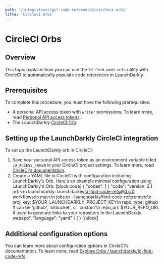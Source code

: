 ```yaml
---
path: '/integrations/git-code-references/circleci-orbs'
title: 'CircleCI Orbs'
---
```


# CircleCI Orbs

## Overview

This topic explains how you can use the `ld-find-code-refs` utility with CircleCI to automatically populate code references in LaunchDarkly.

## Prerequisites

To complete this procedure, you must have the following prerequisites:

- A personal API access token with `writer` permissions. To learn more, read [Personal API access tokens](./api-access-tokens).
- The LaunchDarkly [CircleCI Orb](https://circleci.com/orbs/registry/orb/launchdarkly/ld-find-code-refs).
  <Callout intent="info">

## Setting up the LaunchDarkly CircleCI integration

To set up the LaunchDarkly orb in CircleCI:

1. Save your personal API access token as an environment variable titled `LD_ACCESS_TOKEN` in your CircleCI project settings. To learn more, read [CircleCI's documentation](https://circleci.com/docs/2.0/env-vars/#setting-an-environment-variable-in-a-project).
2. Create a YAML file in CircleCI with configuration including LaunchDarkly's Orb.
   Here's an example minimal configuration using LaunchDarkly's Orb:
   [block:code]
   {
   "codes": [
   {
   "code": "version: 2.1
   orbs:\n launchdarkly: launchdarkly/ld-find-code-refs@0.5.0
   workflows:\n main:\n jobs:\n - launchdarkly/find-code-references:\n proj_key: $YOUR_LAUNCHDARKLY_PROJECT_KEY\n repo_type: github # can be 'github', 'bitbucket', or 'custom'\n repo_url: $YOUR_REPO_URL # used to generate links to your repository in the LaunchDarkly webapp",
   "language": "yaml"
   }
   ]
   }
   [/block]

## Additional configuration options

You can learn more about configuration options in CircleCI's documentation. To learn more, read [Explore Orbs / launchdarkly/ld-find-code-refs](https://ld.click/CircleCIOrbs).
